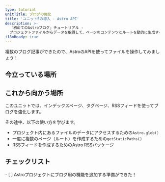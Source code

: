 ```yaml
---
type: tutorial
unitTitle: ブログの強化
title: 'ユニット5の導入 - Astro API'
description: >-
  「初めてのAstroブログ」チュートリアル -
  プロジェクトファイルからデータを取得して、ページのコンテンツとルートを動的に生成する
i18nReady: true
---
```




複数のブログ記事ができたので、AstroのAPIを使ってファイルを操作してみましょう！

## 今立っている場所

<StackblitzIntro tree="withastro/blog-tutorial-demo/tree/unit-5/start"/>

## これから向かう場所

このユニットでは、インデックスページ、タグページ、RSSフィードを使ってブログを強化します。

その途中、以下の使い方を学びます。
- プロジェクト内にあるファイルのデータにアクセスするための`Astro.glob()`
- 一度に複数のページ（ルート）を作成するための`getStaticPaths()`
- RSSフィードを作成するためのAstro RSSパッケージ



<Box icon="check-list">

## チェックリスト

<Checklist>
- [ ] Astroプロジェクトにブログ用の機能を追加する準備ができた！
</Checklist>
</Box>
